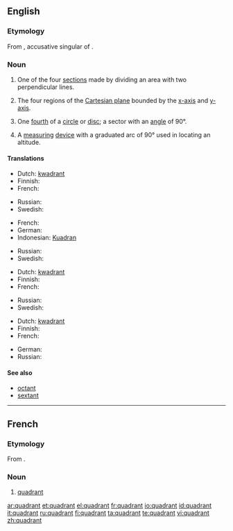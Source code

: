 {{wikipedia}}
==English==

===Etymology===
From {{etyl|la}} {{term|quadrantem|lang=la}}, accusative singular of {{term|quadrans|quadrāns|fourth part of something, quarter|lang=la}}.

===Noun===
{{en-noun}}

# One of the four [[section]]s made by dividing an area with two perpendicular lines.
# {{mathematics}} The four regions of the [[Cartesian plane]] bounded by the [[x-axis]] and [[y-axis]].
# {{geometry}} One [[fourth]] of a [[circle]] or [[disc]]; a sector with an [[angle]] of 90&deg;.
# {{nautical}} A [[measuring]] [[device]] with a graduated arc of 90&deg; used in locating an altitude.

====Translations====
{{trans-top|section}}
* Dutch: [[kwadrant]] {{n}}
* Finnish: {{t-|fi|kvadrantti}}
* French: {{t+|fr|quadrant|m}}
{{trans-mid}}
* Russian: {{t|ru|квадрант|m|tr=kvadránt|sc=Cyrl}}
* Swedish: {{t-|sv|kvadrant|c}}
{{trans-bottom}}

{{trans-top|region of the Cartesian plane}}
* French: {{t+|fr|quadrant|m}}
* German: {{t-|de|Quadrant|m}}
* Indonesian: [[Kuadran]] {{n}}
{{trans-mid}}
* Russian: {{t|ru|квадрант|m|tr=kvadránt|sc=Cyrl}}
* Swedish: {{t-|sv|kvadrant|c}}
{{trans-bottom}}

{{trans-top|fourth of a circle}}
* Dutch: [[kwadrant]] {{n}}
* Finnish: {{t-|fi|kvadrantti}}
* French: {{t+|fr|quadrant|m}}
{{trans-mid}}
* Russian: {{t|ru|квадрант|m|tr=kvadránt|sc=Cyrl}}
* Swedish: {{t-|sv|kvadrant|c}}
{{trans-bottom}}

{{trans-top|measuring device}}
* Dutch: [[kwadrant]] {{n}}
* Finnish: {{t-|fi|kvadrantti}}
* French: {{t+|fr|quadrant|m}}
{{trans-mid}}
* German: {{t-|de|Quadrant|m}}
* Russian: {{t|ru|квадрант|m|tr=kvadránt|sc=Cyrl}}
{{trans-bottom}}

====See also====
* [[octant]]
* [[sextant]]

----

==French==

===Etymology===
From {{etyl|la|fr}} {{term|quadrans|quadrāns|fourth part of something, quarter|lang=la}}.

===Noun===
{{fr-noun|m}}

# [[#Noun|quadrant]]

[[ar:quadrant]]
[[et:quadrant]]
[[el:quadrant]]
[[fr:quadrant]]
[[io:quadrant]]
[[id:quadrant]]
[[it:quadrant]]
[[ru:quadrant]]
[[fi:quadrant]]
[[ta:quadrant]]
[[te:quadrant]]
[[vi:quadrant]]
[[zh:quadrant]]